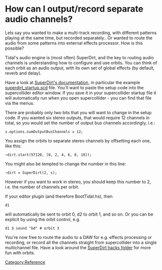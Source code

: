 <languages/>
= How can I output/record separate audio channels? =

Lets say you wanted to make a multi-track recording, with different patterns playing at the same time, but recorded separately.. Or wanted to route the audio from some patterns into external effects processor. How is this possible?

Tidal's audio engine is (most often) SuperDirt, and the key to routing audio channels is understanding how to configure and use orbits. You can think of each orbit as an audio output, with its own set of global effects (by default, reverb and delay).

Have a look at [https://github.com/musikinformatik/SuperDirt SuperDirt's documentation], in particular the example [https://github.com/musikinformatik/SuperDirt/blob/develop/superdirt_startup.scd superdirt_startup.scd] file.  You'll want to paste the setup code into the supercollider editor window. If you save it in your supercollider startup file it will automatically run when you open supercollider - you can find that file via the menus.

There are probably only two bits that you will want to change in the setup code. If you wanted six stereo outputs, that would require 12 channels in total, so you would set the number of output bus channels accordingly, i.e.:

 s.options.numOutputBusChannels = 12;

You assign the orbits to separate stereo channels by offsetting each one, like this:

 ~dirt.start(57120, [0, 2, 4, 6, 8, 10]);

You might also be tempted to change the number in this line:

 ~dirt = SuperDirt(2, s);

However if you want to work in stereo, you should keep this number to 2, i.e. the number of channels per orbit.

If your editor plugin (and therefore BootTidal.hs), then <source inline>d1</source> will automatically be sent to orbit 0, d2 to orbit 1, and so on. Or you can be explicit by using the orbit control, e.g. <source inline>d1 $ sound "bd" # orbit 3</source>

You're now free to route the audio to a DAW for e.g. effects processing or recording, or record all the channels straight from supercollider into a single multichannel file. Have a look around the [https://github.com/musikinformatik/SuperDirt/tree/master/hacks SuperDirt hacks folder] for more fun with orbits.

[[Category:Reference]]